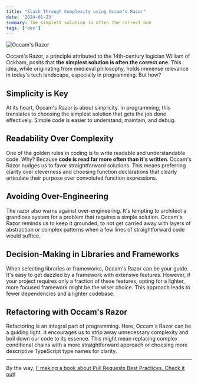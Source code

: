 ```yaml
---
title: "Slash Through Complexity using Occam's Razor"
date: '2024-01-23'
summary: The simplest solution is often the correct one
tags: ['dev']
---
```


![Occam's Razor](/static/images/articles/ocamms-razor.png.webp)

Occam's Razor, a principle attributed to the 14th-century logician William of Ockham, posits that **the simplest solution is often the correct one**. This idea, while originating from medieval philosophy, holds immense relevance in today's tech landscape, especially in programming. But how?

## Simplicity is Key

At its heart, Occam's Razor is about simplicity. In programming, this translates to choosing the simplest solution that gets the job done effectively. Simple code is easier to understand, maintain, and debug. 

## Readability Over Complexity

One of the golden rules in coding is to write readable and understandable code. Why? Because **code is read far more often than it's written**. Occam's Razor nudges us to favor straightforward solutions. This means preferring clarity over cleverness and choosing function declarations that clearly articulate their purpose over convoluted function expressions.

## Avoiding Over-Engineering

The razor also warns against over-engineering. It's tempting to architect a grandiose system for a problem that requires a simple solution. Occam's Razor reminds us to keep it grounded, to not get carried away with layers of abstraction or complex patterns when a few lines of straightforward code would suffice.

## Decision-Making in Libraries and Frameworks

When selecting libraries or frameworks, Occam's Razor can be your guide. It's easy to get dazzled by a framework with extensive features. However, if your project requires only a fraction of these features, opting for a lighter, more focused framework might be the wiser choice. This approach leads to fewer dependencies and a lighter codebase.

## Refactoring with Occam's Razor

Refactoring is an integral part of programming. Here, Occam's Razor can be a guiding light. It encourages us to strip away unnecessary complexity and boil down our code to its essence. This might mean replacing complex conditional chains with a more straightforward approach or choosing more descriptive TypeScript type names for clarity.

---

By the way, [I' making a book about Pull Requests Best Practices. Check it out](https://pr.nico.fyi)!
